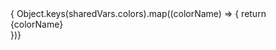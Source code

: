 
<Meta title="globals/Colors" />

<Unstyled>
    { Object.keys(sharedVars.colors).map((colorName) => {
     return <div className={`color-block`} style={{backgroundColor: sharedVars.colors[colorName]}}><span>{colorName}</span></div>
    })}
</Unstyled>

<style>
{`
    .color-block {
      width: 100px;
      height: 100px;
      display: inline-block;
      margin: 8px 4px;
      border: 1px solid black;
    }
`}
</style>
